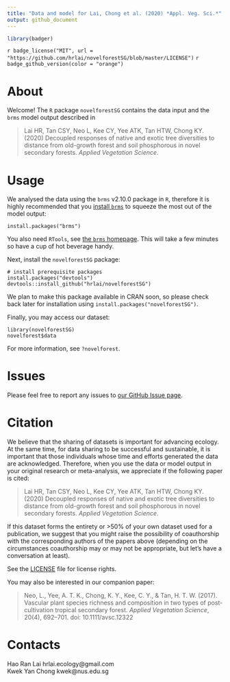 ```yaml
---
title: "Data and model for Lai, Chong et al. (2020) *Appl. Veg. Sci.*"
output: github_document
---
```


```r
library(badger)
```

`r badge_license("MIT", url = "https://github.com/hrlai/novelforestSG/blob/master/LICENSE")`
`r badge_github_version(color = "orange")`

# About

Welcome! The `R` package `novelforestSG` contains the data input and the `brms` model output described in

> Lai HR, Tan CSY, Neo L, Kee CY, Yee ATK, Tan HTW, Chong KY. (2020) Decoupled responses of native and exotic tree diversities to distance from old-growth forest and soil phosphorous in novel secondary forests. *Applied Vegetation Science*.

# Usage

We analysed the data using the `brms` v2.10.0 package in `R`, therefore it is highly recommended that you [install `brms`](https://github.com/paul-buerkner/brms) to squeeze the most out of the model output:

```
install.packages("brms")
```

You also need `RTools`, see [the `brms` homepage](https://github.com/paul-buerkner/brms). This will take a few minutes so have a cup of hot beverage handy.

Next, install the `novelforestSG` package:

```
# install prerequisite packages
install.packages("devtools")
devtools::install_github("hrlai/novelforestSG")
```

We plan to make this package available in CRAN soon, so please check back later for installation using `install.packages("novelforestSG")`.

Finally, you may access our dataset:

```
library(novelforestSG)
novelforest$data
```

For more information, see `?novelforest`.

# Issues

Please feel free to report any issues to [our GitHub Issue page](https://github.com/hrlai/novelforestSG/issues).

# Citation

We believe that the sharing of datasets is important for advancing ecology. At the same time, for data sharing to be successful and sustainable, it is important that those individuals whose time and efforts generated the data are acknowledged. Therefore, when you use the data or model output in your original research or meta-analysis, we appreciate if the following paper is cited:

> Lai HR, Tan CSY, Neo L, Kee CY, Yee ATK, Tan HTW, Chong KY. (2020) Decoupled responses of native and exotic tree diversities to distance from old-growth forest and soil phosphorous in novel secondary forests. *Applied Vegetation Science*.

If this dataset forms the entirety or >50% of your own dataset used for a publication, we suggest that you might raise the possibility of coauthorship with the corresponding authors of the papers above (depending on the circumstances coauthorship may or may not be appropriate, but let's have a conversation at least).

See the [LICENSE](https://github.com/hrlai/novelforestSG/blob/master/LICENSE) file for license rights.

You may also be interested in our companion paper: 

> Neo, L., Yee, A. T. K., Chong, K. Y., Kee, C. Y., & Tan, H. T. W. (2017). Vascular plant species richness and composition in two types of post-cultivation tropical secondary forest. *Applied Vegetation Science*, 20(4), 692–701. doi: 10.1111/avsc.12322

# Contacts

Hao Ran Lai hrlai.ecology@gmail.com \
Kwek Yan Chong kwek@nus.edu.sg
